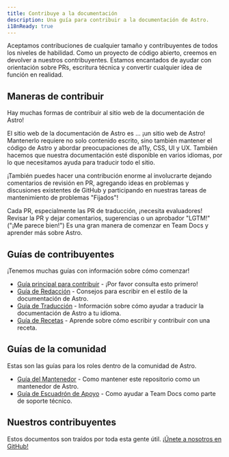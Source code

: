 ```yaml
---
title: Contribuye a la documentación
description: Una guía para contribuir a la documentación de Astro.
i18nReady: true
---
```



Aceptamos contribuciones de cualquier tamaño y contribuyentes de todos los niveles de habilidad. Como un proyecto de código abierto, creemos en devolver a nuestros contribuyentes. Estamos encantados de ayudar con orientación sobre PRs, escritura técnica y convertir cualquier idea de función en realidad.

## Maneras de contribuir

Hay muchas formas de contribuir al sitio web de la documentación de Astro!

El sitio web de la documentación de Astro es ... ¡un sitio web de Astro! Mantenerlo requiere no solo contenido escrito, sino también mantener el código de Astro y abordar preocupaciones de a11y, CSS, UI y UX. También hacemos que nuestra documentación esté disponible en varios idiomas, por lo que necesitamos ayuda para traducir todo el sitio.

¡También puedes hacer una contribución enorme al involucrarte dejando comentarios de revisión en PR, agregando ideas en problemas y discusiones existentes de GitHub y participando en nuestras tareas de mantenimiento de problemas "Fijados"!

Cada PR, especialmente las PR de traducción, ¡necesita evaluadores! Revisar la PR y dejar comentarios, sugerencias o un aprobador "LGTM!" ("¡Me parece bien!") Es una gran manera de comenzar en Team Docs y aprender más sobre Astro.

## Guías de contribuyentes

¡Tenemos muchas guías con información sobre cómo comenzar!

- [Guía principal para contribuir](https://github.com/withastro/docs/blob/main/CONTRIBUTING.md) - ¡Por favor consulta esto primero!
- [Guía de Redacción](https://github.com/withastro/docs/blob/main/WRITING.md) - Consejos para escribir en el estilo de la documentación de Astro.
- [Guía de Traducción](https://github.com/withastro/docs/blob/main/TRANSLATING.md)  - Información sobre cómo ayudar a traducir la documentación de Astro a tu idioma.
- [Guía de Recetas](https://github.com/withastro/docs/blob/main/RECIPES.md) - Aprende sobre cómo escribir y contribuir con una receta.

## Guías de la comunidad

Estas son las guías para los roles dentro de la comunidad de Astro.
- [Guía del Mantenedor](https://github.com/withastro/docs/blob/main/MAINTAINERS.md) - Como mantener este repositorio como un mantenedor de Astro.
- [Guía de Escuadrón de Apoyo](https://github.com/withastro/docs/blob/main/SUPPORTSQUAD.md) - Como ayudar a Team Docs como parte de soporte técnico.

## Nuestros contribuyentes

Estos documentos son traídos por toda esta gente útil. [¡Únete a nosotros en GitHub!](https://github.com/withastro/docs)

<ContributorList githubRepo="withastro/docs" />

